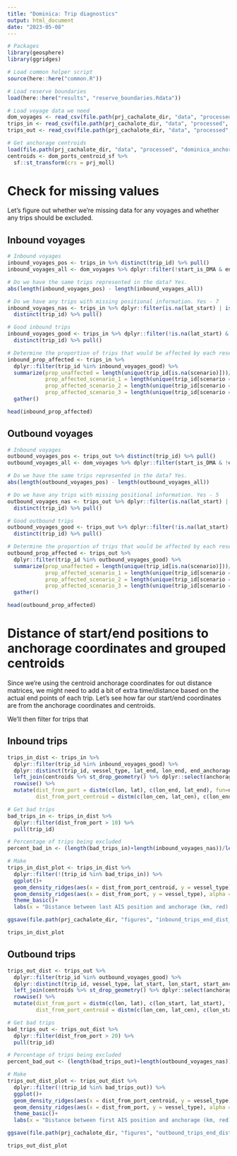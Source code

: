```yaml
---
title: "Dominica: Trip diagnostics"
output: html_document
date: "2023-05-08"
---
```


```r
# Packages
library(geosphere)
library(ggridges)

# Load common helper script
source(here::here("common.R"))

# Load reserve boundaries
load(here::here("results", "reserve_boundaries.Rdata"))

# Load voyage data we need
dom_voyages <- read_csv(file.path(prj_cachalote_dir, "data", "processed", "dominica_voyages_gfw_2017_2022.csv")) # All voyages - 26,241
trips_in <- read_csv(file.path(prj_cachalote_dir, "data", "processed", "trips_in_summary_table.csv"))
trips_out <- read_csv(file.path(prj_cachalote_dir, "data", "processed", "trips_out_summary_table.csv"))

# Get anchorage centroids 
load(file.path(prj_cachalote_dir, "data", "processed", "dominica_anchorage_centroids_gfw.Rdata"))
centroids <- dom_ports_centroid_sf %>%
  sf::st_transform(crs = prj_moll)
```

# Check for missing values

Let's figure out whether we're missing data for any voyages and whether any trips should be excluded.  

## Inbound voyages

```r
# Inbound voyages
inbound_voyages_pos <- trips_in %>% distinct(trip_id) %>% pull()
inbound_voyages_all <- dom_voyages %>% dplyr::filter(!start_is_DMA & end_is_DMA) %>% distinct(trip_id) %>% pull()

# Do we have the same trips represented in the data? Yes. 
abs(length(inbound_voyages_pos) - length(inbound_voyages_all))

# Do we have any trips with missing positional information. Yes - 7
inbound_voyages_nas <- trips_in %>% dplyr::filter(is.na(lat_start) | is.na(lon_start) | is.na(lat_end) | is.na(lon_end)) %>%
  distinct(trip_id) %>% pull()

# Good inbound trips
inbound_voyages_good <- trips_in %>% dplyr::filter(!is.na(lat_start) & !is.na(lon_start) & !is.na(lat_end) & !is.na(lon_end)) %>%
  distinct(trip_id) %>% pull()

# Determine the proportion of trips that would be affected by each reserve scenario
inbound_prop_affected <- trips_in %>%
  dplyr::filter(trip_id %in% inbound_voyages_good) %>%
  summarize(prop_unaffected = length(unique(trip_id[is.na(scenario)]))/length(inbound_voyages_good),
            prop_affected_scenario_1 = length(unique(trip_id[scenario == 1]))/length(inbound_voyages_good),
            prop_affected_scenario_2 = length(unique(trip_id[scenario == 2]))/length(inbound_voyages_good),
            prop_affected_scenario_3 = length(unique(trip_id[scenario == 3]))/length(inbound_voyages_good)) %>%
  gather()

head(inbound_prop_affected)
```

## Outbound voyages

```r
# Inbound voyages
outbound_voyages_pos <- trips_out %>% distinct(trip_id) %>% pull()
outbound_voyages_all <- dom_voyages %>% dplyr::filter(start_is_DMA & !end_is_DMA) %>% distinct(trip_id) %>% pull()

# Do we have the same trips represented in the data? Yes. 
abs(length(outbound_voyages_pos) - length(outbound_voyages_all))

# Do we have any trips with missing positional information. Yes - 5
outbound_voyages_nas <- trips_out %>% dplyr::filter(is.na(lat_start) | is.na(lon_start) | is.na(lat_end) | is.na(lon_end)) %>%
  distinct(trip_id) %>% pull()

# Good outbound trips
outbound_voyages_good <- trips_out %>% dplyr::filter(!is.na(lat_start) & !is.na(lon_start) & !is.na(lat_end) & !is.na(lon_end)) %>%
  distinct(trip_id) %>% pull()

# Determine the proportion of trips that would be affected by each reserve scenario
outbound_prop_affected <- trips_out %>%
  dplyr::filter(trip_id %in% outbound_voyages_good) %>%
  summarize(prop_unaffected = length(unique(trip_id[is.na(scenario)]))/length(outbound_voyages_good),
            prop_affected_scenario_1 = length(unique(trip_id[scenario == 1]))/length(outbound_voyages_good),
            prop_affected_scenario_2 = length(unique(trip_id[scenario == 2]))/length(outbound_voyages_good),
            prop_affected_scenario_3 = length(unique(trip_id[scenario == 3]))/length(outbound_voyages_good)) %>%
  gather()

head(outbound_prop_affected)
```

# Distance of start/end positions to anchorage coordinates and grouped centroids

Since we're using the centroid anchorage coordinates for out distance matrices, we might need to add a bit of extra time/distance based on the actual end points of each trip. Let's see how far our start/end coordinates are from the anchorage coordinates and centroids. 

We'll then filter for trips that 

## Inbound trips

```r
trips_in_dist <- trips_in %>%
  dplyr::filter(trip_id %in% inbound_voyages_good) %>%
  dplyr::distinct(trip_id, vessel_type, lat_end, lon_end, end_anchorage_id) %>%
  left_join(centroids %>% st_drop_geometry() %>% dplyr::select(anchorage_id, lat, lon, lat_cen, lon_cen), by = c("end_anchorage_id" = "anchorage_id")) %>%
  rowwise() %>%
  mutate(dist_from_port = distm(c(lon, lat), c(lon_end, lat_end), fun=distHaversine)/1000,
         dist_from_port_centroid = distm(c(lon_cen, lat_cen), c(lon_end, lat_end), fun=distHaversine)/1000)

# Get bad trips
bad_trips_in <- trips_in_dist %>%
  dplyr::filter(dist_from_port > 10) %>%
  pull(trip_id)

# Percentage of trips being excluded
percent_bad_in <- (length(bad_trips_in)+length(inbound_voyages_nas))/length(inbound_voyages_all)
```

```r
# Make 
trips_in_dist_plot <- trips_in_dist %>%
  dplyr::filter(!(trip_id %in% bad_trips_in)) %>%
  ggplot()+
  geom_density_ridges(aes(x = dist_from_port_centroid, y = vessel_type), alpha = 0.5, fill = "blue")+
  geom_density_ridges(aes(x = dist_from_port, y = vessel_type), alpha = 0.5, fill = "red")+
  theme_basic()+
  labs(x = "Distance between last AIS position and anchorage (km, red) or anchorage centroid (km, blue)", y = "Vessel type", title = "Inbound trips: Last AIS position relative to anchorage coordinates")

ggsave(file.path(prj_cachalote_dir, "figures", "inbound_trips_end_dist_from_port.png"), trips_in_dist_plot, height = 6, width = 7.5)

trips_in_dist_plot
```

## Outbound trips

```r
trips_out_dist <- trips_out %>%
  dplyr::filter(trip_id %in% outbound_voyages_good) %>%
  dplyr::distinct(trip_id, vessel_type, lat_start, lon_start, start_anchorage_id) %>%
  left_join(centroids %>% st_drop_geometry() %>% dplyr::select(anchorage_id, lat, lon, lat_cen, lon_cen), by = c("start_anchorage_id" = "anchorage_id")) %>%
  rowwise() %>%
  mutate(dist_from_port = distm(c(lon, lat), c(lon_start, lat_start), fun=distHaversine)/1000,
         dist_from_port_centroid = distm(c(lon_cen, lat_cen), c(lon_start, lat_start), fun=distHaversine)/1000)

# Get bad trips
bad_trips_out <- trips_out_dist %>%
  dplyr::filter(dist_from_port > 20) %>%
  pull(trip_id)

# Percentage of trips being excluded
percent_bad_out <- (length(bad_trips_out)+length(outbound_voyages_nas))/length(outbound_voyages_all)
```

```r
# Make 
trips_out_dist_plot <- trips_out_dist %>%
  dplyr::filter(!(trip_id %in% bad_trips_out)) %>%
  ggplot()+
  geom_density_ridges(aes(x = dist_from_port_centroid, y = vessel_type), alpha = 0.5, fill = "blue")+
  geom_density_ridges(aes(x = dist_from_port, y = vessel_type), alpha = 0.5, fill = "red")+
  theme_basic()+
  labs(x = "Distance between first AIS position and anchorage (km, red) or anchorage centroid (km, blue)", y = "Vessel type", title = "Outbound trips: First AIS position relative to anchorage coordinates")

ggsave(file.path(prj_cachalote_dir, "figures", "outbound_trips_end_dist_from_port.png"), trips_out_dist_plot, height = 6, width = 7.5)

trips_out_dist_plot
```
